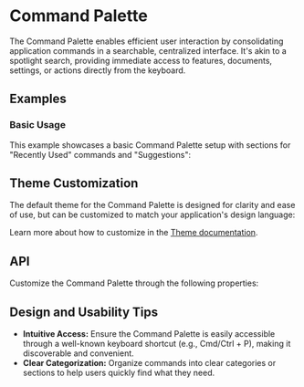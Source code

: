 
<Meta title="Docs/Components/Elements/Command Palette" />

# Command Palette
The Command Palette enables efficient user interaction by consolidating application commands in a searchable, centralized interface. 
It's akin to a spotlight search, providing immediate access to features, documents, settings, or actions directly from the keyboard.
## Examples
### Basic Usage
This example showcases a basic Command Palette setup with sections for "Recently Used" commands and "Suggestions":
<Canvas of={Stories.Simple}/>

## Theme Customization
The default theme for the Command Palette is designed for clarity and ease of use, 
but can be customized to match your application's design language:

<ThemeRender theme={darkCommandPaletteTheme} />

Learn more about how to customize in the [Theme documentation](?path=/docs/docs-theme-getting-started--docs).

## API
Customize the Command Palette through the following properties:
<ArgTypes of={CommandPalette} />

## Design and Usability Tips
- **Intuitive Access:** Ensure the Command Palette is easily accessible through a well-known keyboard shortcut (e.g., Cmd/Ctrl + P), making it discoverable and convenient.
- **Clear Categorization:** Organize commands into clear categories or sections to help users quickly find what they need.